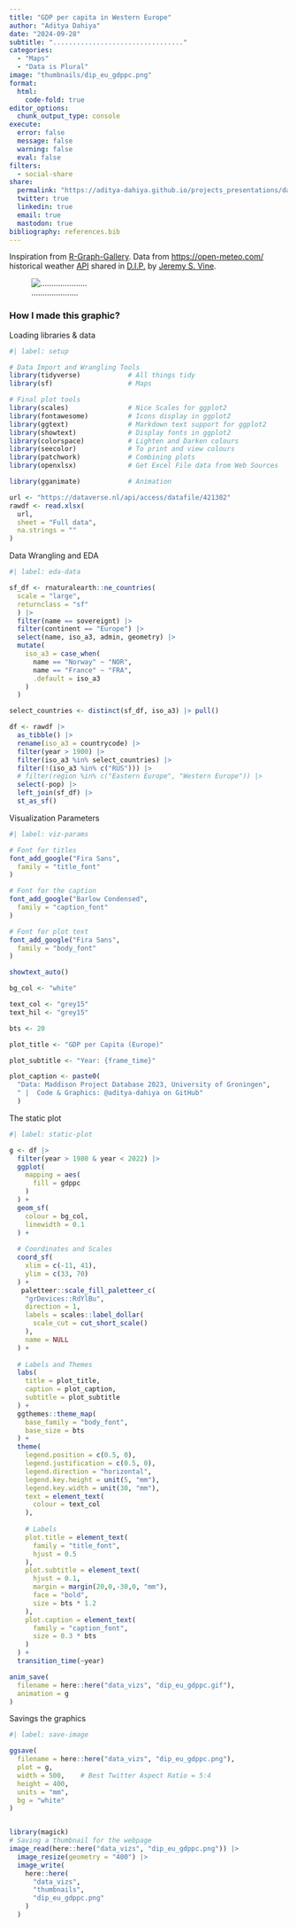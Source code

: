 ```yaml
---
title: "GDP per capita in Western Europe"
author: "Aditya Dahiya"
date: "2024-09-28"
subtitle: "................................."
categories:
  - "Maps"
  - "Data is Plural"
image: "thumbnails/dip_eu_gdppc.png"
format:
  html:
    code-fold: true
editor_options: 
  chunk_output_type: console
execute: 
  error: false
  message: false
  warning: false
  eval: false
filters:
  - social-share
share:
  permalink: "https://aditya-dahiya.github.io/projects_presentations/data_vizs.html"
  twitter: true
  linkedin: true
  email: true
  mastodon: true
bibliography: references.bib
---
```


Inspiration from [R-Graph-Gallery](https://r-graph-gallery.com/283-the-hourly-heatmap.html). Data from <https://open-meteo.com/> historical weather [API](https://open-meteo.com/en/docs/historical-weather-api) shared in [D.I.P.](https://www.data-is-plural.com/archive/2024-09-25-edition/) by [Jeremy S. Vine](https://www.jsvine.com/).

![.....................](dip_eu_gdppc.png){#fig-1}

### **How I made this graphic?**

Loading libraries & data

```r
#| label: setup

# Data Import and Wrangling Tools
library(tidyverse)            # All things tidy
library(sf)                   # Maps

# Final plot tools
library(scales)               # Nice Scales for ggplot2
library(fontawesome)          # Icons display in ggplot2
library(ggtext)               # Markdown text support for ggplot2
library(showtext)             # Display fonts in ggplot2
library(colorspace)           # Lighten and Darken colours
library(seecolor)             # To print and view colours
library(patchwork)            # Combining plots
library(openxlsx)             # Get Excel File data from Web Sources

library(gganimate)            # Animation

url <- "https://dataverse.nl/api/access/datafile/421302"
rawdf <- read.xlsx(
  url,
  sheet = "Full data",
  na.strings = ""
)

```

Data Wrangling and EDA

```r
#| label: eda-data

sf_df <- rnaturalearth::ne_countries(
  scale = "large",
  returnclass = "sf"
  ) |> 
  filter(name == sovereignt) |> 
  filter(continent == "Europe") |> 
  select(name, iso_a3, admin, geometry) |> 
  mutate(
    iso_a3 = case_when(
      name == "Norway" ~ "NOR",
      name == "France" ~ "FRA",
      .default = iso_a3
    )
  )

select_countries <- distinct(sf_df, iso_a3) |> pull()

df <- rawdf |> 
  as_tibble() |> 
  rename(iso_a3 = countrycode) |> 
  filter(year > 1900) |> 
  filter(iso_a3 %in% select_countries) |> 
  filter(!(iso_a3 %in% c("RUS"))) |> 
  # filter(region %in% c("Eastern Europe", "Western Europe")) |> 
  select(-pop) |> 
  left_join(sf_df) |> 
  st_as_sf()
```

Visualization Parameters

```r
#| label: viz-params

# Font for titles
font_add_google("Fira Sans",
  family = "title_font"
) 

# Font for the caption
font_add_google("Barlow Condensed",
  family = "caption_font"
) 

# Font for plot text
font_add_google("Fira Sans",
  family = "body_font"
) 

showtext_auto()

bg_col <- "white"

text_col <- "grey15"
text_hil <- "grey15"

bts <- 20

plot_title <- "GDP per Capita (Europe)" 

plot_subtitle <- "Year: {frame_time}"

plot_caption <- paste0(
  "Data: Maddison Project Database 2023, University of Groningen",
  " |  Code & Graphics: @aditya-dahiya on GitHub"
  )
```

The static plot

```r
#| label: static-plot

g <- df |> 
  filter(year > 1980 & year < 2022) |> 
  ggplot(
    mapping = aes(
      fill = gdppc
    )
  ) +
  geom_sf(
    colour = bg_col,
    linewidth = 0.1
  ) +
  
  # Coordinates and Scales
  coord_sf(
    xlim = c(-11, 41),
    ylim = c(33, 70)
  ) +
   paletteer::scale_fill_paletteer_c(
    "grDevices::RdYlBu",
    direction = 1,
    labels = scales::label_dollar(
      scale_cut = cut_short_scale()
    ),
    name = NULL
  ) +
  
  # Labels and Themes
  labs(
    title = plot_title,
    caption = plot_caption,
    subtitle = plot_subtitle
  ) +
  ggthemes::theme_map(
    base_family = "body_font",
    base_size = bts
  ) +
  theme(
    legend.position = c(0.5, 0),
    legend.justification = c(0.5, 0),
    legend.direction = "horizontal",
    legend.key.height = unit(5, "mm"),
    legend.key.width = unit(30, "mm"),
    text = element_text(
      colour = text_col
    ),
    
    # Labels
    plot.title = element_text(
      family = "title_font",
      hjust = 0.5
    ),
    plot.subtitle = element_text(
      hjust = 0.1,
      margin = margin(20,0,-30,0, "mm"),
      face = "bold",
      size = bts * 1.2
    ),
    plot.caption = element_text(
      family = "caption_font",
      size = 0.3 * bts
    )
  ) +
  transition_time(~year)

anim_save(
  filename = here::here("data_vizs", "dip_eu_gdppc.gif"),
  animation = g
)
```

Savings the graphics

```r
#| label: save-image

ggsave(
  filename = here::here("data_vizs", "dip_eu_gdppc.png"),
  plot = g,
  width = 500,    # Best Twitter Aspect Ratio = 5:4
  height = 400,   
  units = "mm",
  bg = "white"
)


library(magick)
# Saving a thumbnail for the webpage
image_read(here::here("data_vizs", "dip_eu_gdppc.png")) |> 
  image_resize(geometry = "400") |> 
  image_write(
    here::here(
      "data_vizs", 
      "thumbnails", 
      "dip_eu_gdppc.png"
    )
  )
```
